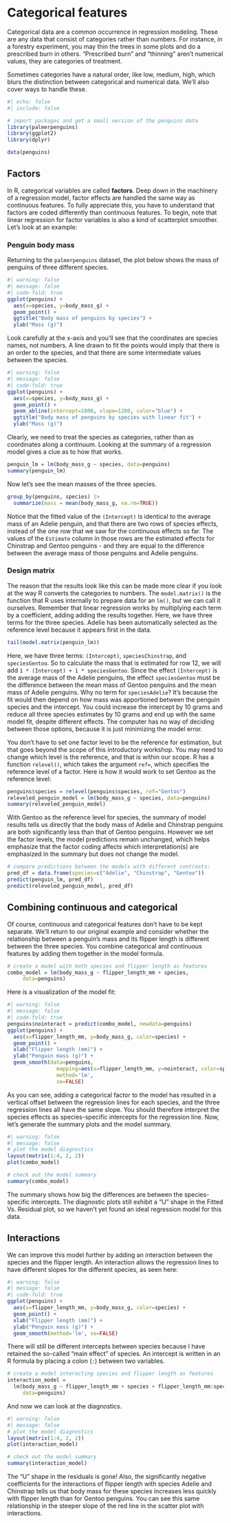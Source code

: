 # Categorical features

Categorical data are a common occurrence in regression modeling. These are any data that consist of categories rather than numbers. For instance, in a forestry experiment, you may thin the trees in some plots and do a prescribed burn in others. "Prescribed burn" and "thinning" aren't numerical values, they are categories of treatment.

Sometimes categories have a natural order, like low, medium, high, which blurs
the distinction between categorical and numerical data. We'll also cover ways
to handle these.

```r
#| echo: false
#| include: false

# import packages and get a small version of the penguins data
library(palmerpenguins)
library(ggplot2)
library(dplyr)

data(penguins)
```


## Factors

In R, categorical variables are called **factors**. Deep down in the machinery
of a regression model, factor effects are handled the same way as continuous
features. To fully appreciate this, you have to understand that factors are
coded differently than continuous features. To begin, note that linear
regression for factor variables is also a kind of scatterplot smoother. Let's
look at an example:

### Penguin body mass

Returning to the `palmerpenguins` dataset, the plot below shows the mass of penguins of three different species.

```r
#| warning: false
#| message: false
#| code-fold: true
ggplot(penguins) +
  aes(x=species, y=body_mass_g) +
  geom_point() +
  ggtitle("Body mass of penguins by species") +
  ylab("Mass (g)")
```

Look carefully at the x-axis and you'll see that the coordinates are species names, not numbers. A line drawn to fit the points would imply that there is an order to the species, and that there are some intermediate values between the species.

```r
#| warning: false
#| message: false
#| code-fold: true
ggplot(penguins) +
  aes(x=species, y=body_mass_g) +
  geom_point() +
  geom_abline(intercept=1800, slope=1200, color="blue") +
  ggtitle("Body mass of penguins by species with linear fit") +
  ylab("Mass (g)")
```

Clearly, we need to treat the species as categories, rather than as coordinates along a continuum. Looking at the summary of a regression model gives a clue as to how that works.

```r
penguin_lm = lm(body_mass_g ~ species, data=penguins)
summary(penguin_lm)
```

Now let's see the mean masses of the three species.

```r
group_by(penguins, species) |>
  summarize(mass = mean(body_mass_g, na.rm=TRUE))
```

Notice that the fitted value of the `(Intercept)` is identical to the average mass of an Adelie penguin, and that there are two rows of species effects, instead of the one row that we saw for the continuous effects so far. The values of the `Estimate` column in those rows are the estimated effects for Chinstrap and Gentoo penguins - and they are equal to the difference between the average mass of those penguins and Adelie penguins.

### Design matrix

The reason that the results look like this can be made more clear if you look at the way R converts the categories to numbers. The `model.matrix()` is the function that R uses internally to prepare data for an `lm()`, but we can call it ourselves. Remember that linear regression works by multiplying each term by a coefficient, adding adding the results together. Here, we have three terms for the three species. Adelie has been automatically selected as the reference level because it appears first in the data.

```r
tail(model.matrix(penguin_lm))
```

Here, we have three terms: `(Intercept)`, `speciesChinstrap`, and
`speciesGentoo`. So to calculate the mass that is estimated for row 12, we will
add `1 * (Intercept) + 1 * speciesGentoo`. Since the effect `(Intercept)` is
the average mass of the Adelie penguins, the effect `speciesGentoo` must be the
difference between the mean mass of Gentoo penguins and the mean mass of Adelie
penguins.  Why no term for `speciesAdelie`? It's because the fit would then
depend on how mass was apportioned between the penguin species and the
intercept. You could increase the intercept by 10 grams and reduce all three
species estimates by 10 grams and end up with the same model fit, despite
different effects. The computer has no way of deciding between those options,
because it is just minimizing the model error.

You don't have to set one factor level to be the reference for estimation, but that goes beyond the scope of this introductory workshop. You may need to change which level is the reference, and that is within our scope. R has a function `relevel()`, which takes the argument `ref=`, which specifies the reference level of a factor. Here is how it would work to set Gentoo as the reference level:

```r
penguins$species = relevel(penguins$species, ref="Gentoo")
releveled_penguin_model = lm(body_mass_g ~ species, data=penguins)
summary(releveled_penguin_model)
```

With Gentoo as the reference level for species, the summary of model results tells us directly that the body mass of Adelie and Chinstrap penguins are both significantly less than that of Gentoo penguins. However we set the factor levels, the model predictions remain unchanged, which helps emphasize that the factor coding affects which interpretation(s) are emphasized in the summary but does not change the model.

```r
# compare predictions between the models with different contrasts:
pred_df = data.frame(species=c("Adelie", "Chinstrap", "Gentoo"))
predict(penguin_lm, pred_df)
predict(releveled_penguin_model, pred_df)
```


## Combining continuous and categorical

Of course, continuous and categorical features don't have to be kept separate.
We'll return to our original example and consider whether the relationship
between a penguin's mass and its flipper length is different between the three
species. You combine categorical and continuous features by adding them
together in the model formula. 

```r
# create a model with both species and flipper length as features
combo_model = lm(body_mass_g ~ flipper_length_mm + species,
     data=penguins)
```

Here is a visualization of the model fit:
```r
#| warning: false
#| message: false
#| code-fold: true
penguins$nointeract = predict(combo_model, newdata=penguins)
ggplot(penguins) +
  aes(x=flipper_length_mm, y=body_mass_g, color=species) +
  geom_point() +
  xlab("Flipper length (mm)") +
  ylab("Penguin mass (g)") +
  geom_smooth(data=penguins,
                mapping=aes(x=flipper_length_mm, y=nointeract, color=species),
                method='lm',
                se=FALSE)
```

As you can see, adding a categorical factor to the model has resulted in a vertical offset between the regression lines for each species, and the three regression lines all have the same slope. You should therefore interpret the species effects as species-specific intercepts for the regression line. Now, let's generate the summary plots and the model summary.


```r
#| warning: false
#| message: false
# plot the model diagnostics
layout(matrix(1:4, 2, 2))
plot(combo_model)

# check out the model summary
summary(combo_model)
```

The summary shows how big the differences are between the species-specific intercepts. The diagnostic plots still exhibit a "U" shape in the Fitted Vs. Residual plot, so we haven't yet found an ideal regression model for this data.

## Interactions

We can improve this model further by adding an interaction between the species and the flipper length. An interaction allows the regression lines to have different slopes for the different species, as seen here:

```r
#| warning: false
#| message: false
#| code-fold: true
ggplot(penguins) +
  aes(x=flipper_length_mm, y=body_mass_g, color=species) +
  geom_point() +
  xlab("Flipper length (mm)") +
  ylab("Penguin mass (g)") +
  geom_smooth(method='lm', se=FALSE)
```

There will still be different intercepts between species because I have retained the so-called "main effect" of species. An intercept is written in an R formula by placing a colon (`:`) between two variables.


```r
# create a model interacting species and flipper length as features
interaction_model =
  lm(body_mass_g ~ flipper_length_mm + species + flipper_length_mm:species,
     data=penguins)
```

And now we can look at the diagnostics.

```r
#| warning: false
#| message: false
# plot the model diagnostics
layout(matrix(1:4, 2, 2))
plot(interaction_model)

# check out the model summary
summary(interaction_model)
```

The "U" shape in the residuals is gone! Also, the significantly negative coefficients for the interactions of flipper length with species Adelie and Chinstrap tells us that body mass for these species increases less quickly with flipper length than for Gentoo penguins. You can see this same relationship in the steeper slope of the red line in the scatter plot with interactions.

